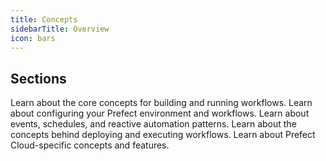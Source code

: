 ```yaml
---
title: Concepts
sidebarTitle: Overview
icon: bars
---
```


## Sections

<CardGroup cols={3}>
  <Card title="Workflows" icon="play" href="/v3/concepts/flows">
    Learn about the core concepts for building and running workflows.
  </Card>
  <Card title="Configuration" icon="gears" href="/v3/concepts/variables">
    Learn about configuring your Prefect environment and workflows.
  </Card>
  <Card title="Automations" icon="robot" href="/v3/concepts/events">
    Learn about events, schedules, and reactive automation patterns.
  </Card>
  <Card title="Deployments" icon="rocket" href="/v3/concepts/deployments">
    Learn about the concepts behind deploying and executing workflows.
  </Card>
  <Card title="Prefect Cloud" icon="cloud" href="/v3/concepts/rate-limits">
    Learn about Prefect Cloud-specific concepts and features.
  </Card>
</CardGroup>